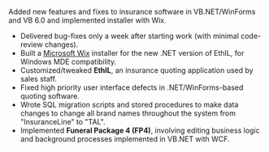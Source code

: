 
Added new features and fixes to insurance software in VB.NET/WinForms and VB 6.0 and implemented installer with Wix.

- Delivered bug-fixes only a week after starting work (with minimal code-review changes).
- Built a [Microsoft Wix](https://wixtoolset.org/) installer for the new .NET version of EthIL, for Windows MDE compatibility.
- Customized/tweaked **EthIL**, an insurance quoting application used by sales staff.
- Fixed high priority user interface defects in .NET/WinForms-based quoting software.
- Wrote SQL migration scripts and stored procedures to make data changes to change all brand names throughout the system from "InsuranceLine" to "TAL".
- Implemented **Funeral Package 4 (FP4)**, involving editing business logic and background processes implemented in VB.NET with WCF.